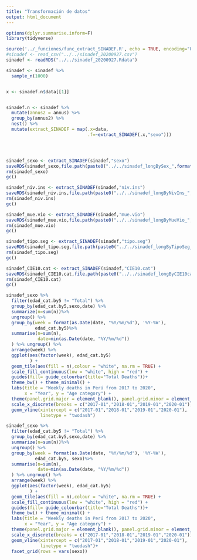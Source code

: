 ```yaml
---
title: "Transformación de datos"
output: html_document
---
```


```r
options(dplyr.summarise.inform=F) 
library(tidyverse)

source('../_funciones/func_extract_SINADEF.R', echo = TRUE, encoding="UTF-8")
#sinadef <- read_csv("../../sinadef_20200927.csv")
sinadef <- readRDS("../../sinadef_20200927.Rdata")

```




```r
sinadef <- sinadef %>%  
  sample_n(1000)


x <- sinadef.n$data[[1]]


sinadef.n <- sinadef %>%
  mutate(annus2 = annus) %>%
  group_by(annus2) %>%
  nest() %>%
  mutate(extract_SINADEF = map(.x=data, 
                               .f=~extract_SINADEF(.x,"sexo")))





```



```r
sinadef_sexo <- extract_SINADEF(sinadef,"sexo")
saveRDS(sinadef_sexo,file.path(paste0("../../sinadef_longBySex_",format(Sys.time(),"%Y%m%d"),".Rdata")))
rm(sinadef_sexo)
gc()
```



```r
sinadef_niv.ins <- extract_SINADEF(sinadef,"niv.ins")
saveRDS(sinadef_niv.ins,file.path(paste0("../../sinadef_longByNivIns_",format(Sys.time(),"%Y%m%d"),".Rdata")))
rm(sinadef_niv.ins)
gc()
```


```r
sinadef_mue.vio <- extract_SINADEF(sinadef,"mue.vio")
saveRDS(sinadef_mue.vio,file.path(paste0("../../sinadef_longByMueVio_",format(Sys.time(),"%Y%m%d"),".Rdata")))
rm(sinadef_mue.vio)
gc()
```

```r
sinadef_tipo.seg <- extract_SINADEF(sinadef,"tipo.seg")
saveRDS(sinadef_tipo.seg,file.path(paste0("../../sinadef_longByTipoSeg_",format(Sys.time(),"%Y%m%d"),".Rdata")))
rm(sinadef_tipo.seg)
gc()
```

```r
sinadef_CIE10.cat <- extract_SINADEF(sinadef,"CIE10.cat")
saveRDS(sinadef_CIE10.cat,file.path(paste0("../../sinadef_longByCIE10cat_",format(Sys.time(),"%Y%m%d"),".Rdata")))
rm(sinadef_CIE10.cat)
gc()
```


```r
sinadef_sexo %>%
  filter(edad_cat.by5 != "Total") %>%
  group_by(edad_cat.by5,sexo,date) %>%
  summarize(n=sum(n))%>% 
  ungroup() %>% 
  group_by(week = format(as.Date(date, "%Y/%m/%d"), '%Y-%W'),
           edad_cat.by5)%>% 
  summarise(n=sum(n),
            date=min(as.Date(date, "%Y/%m/%d"))
  ) %>% ungroup() %>%
  arrange(week) %>%
  ggplot(aes(factor(week), edad_cat.by5)
         ) + 
  geom_tile(aes(fill = n),colour = "white", na.rm = TRUE) +
  scale_fill_continuous(low = "white", high = "red") +  
  guides(fill= guide_colourbar(title="Total Deaths"))+
  theme_bw() + theme_minimal() + 
  labs(title = "Weekly deaths in Perú from 2017 to 2020",
       x = "Year", y = "Age category") +
  theme(panel.grid.major = element_blank(), panel.grid.minor = element_blank()) +
  scale_x_discrete(breaks = c("2017-01","2018-01","2019-01","2020-01")) +
  geom_vline(xintercept = c("2017-01","2018-01","2019-01","2020-01"),
             linetype = "twodash")
```

```r
sinadef_sexo %>%
  filter(edad_cat.by5 != "Total") %>%
  group_by(edad_cat.by5,sexo,date) %>%
  summarize(n=sum(n))%>% 
  ungroup() %>% 
  group_by(week = format(as.Date(date, "%Y/%m/%d"), '%Y-%W'),
           edad_cat.by5, sexo)%>% 
  summarise(n=sum(n),
            date=min(as.Date(date, "%Y/%m/%d"))
  ) %>% ungroup() %>%
  arrange(week) %>%
  ggplot(aes(factor(week), edad_cat.by5)
         ) + 
  geom_tile(aes(fill = n),colour = "white", na.rm = TRUE) +
  scale_fill_continuous(low = "white", high = "red") +  
  guides(fill= guide_colourbar(title="Total Deaths"))+
  theme_bw() + theme_minimal() + 
  labs(title = "Weekly deaths in Perú from 2017 to 2020",
       x = "Year", y = "Age category") +
  theme(panel.grid.major = element_blank(), panel.grid.minor = element_blank()) +
  scale_x_discrete(breaks = c("2017-01","2018-01","2019-01","2020-01")) +
  geom_vline(xintercept = c("2017-01","2018-01","2019-01","2020-01"),
             linetype = "twodash")+
  facet_grid(rows = vars(sexo))
```



